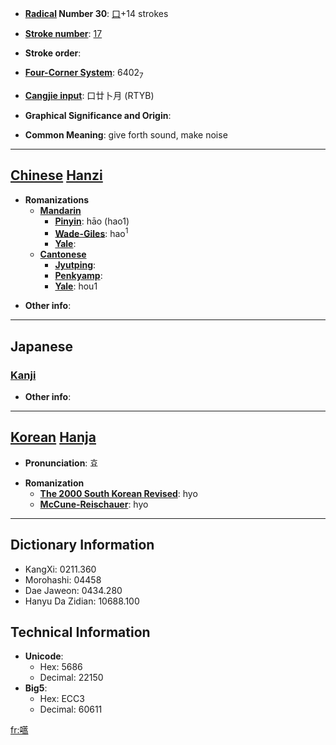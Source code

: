 * '''[[Wiktionary:Chinese radical index| Radical]] Number 30''': [[Wiktionary:Chinese radical index 口|口]]+14 strokes

* '''[[Wiktionary:Chinese total strokes index|Stroke number]]''': [[Wiktionary:Chinese total strokes index 17|17]]

* '''Stroke order''': 

* '''[[Wiktionary:Chinese four corner index|Four-Corner System]]''': 6402<sub>7</sub>

* '''[[Wiktionary:Chinese Cangjie index|Cangjie input]]''': 口廿卜月 (RTYB)

* '''Graphical Significance and Origin''': 

* '''Common Meaning''': give forth sound, make noise

----

== [[Chinese]] [[Hanzi]] ==

* '''Romanizations'''
** '''[[Mandarin]]'''
*** '''[[Pinyin]]''': hāo (hao1)
*** '''[[Wade-Giles]]''': hao<sup>1</sup>
*** '''[[Yale]]''': 
** '''[[Cantonese]]'''
*** '''[[Jyutping]]''':
*** '''[[Penkyamp]]''': 
*** '''[[Yale]]''': hou1

* '''Other info''': 

----

==Japanese==
===[[Kanji]]===
{{kanji|on readings=[[こう]] (kō)
|kun readings=[[さけぶ]] (sakebu)
}}

* '''Other info''':  

----

== [[Korean]] [[Hanja]] ==

* '''Pronunciation''': 효

* '''Romanization'''
** '''[[The 2000 South Korean Revised Romanization|The 2000 South Korean Revised]]''': hyo
** '''[[McCune-Reischauer]]''': hyo

----

== Dictionary Information ==

* KangXi: 0211.360
* Morohashi: 04458
* Dae Jaweon: 0434.280
* Hanyu Da Zidian: 10688.100

== Technical Information ==

* '''Unicode''':
** Hex: 5686
** Decimal: 22150
* '''Big5''':
** Hex: ECC3
** Decimal: 60611

[[fr:嚆]]